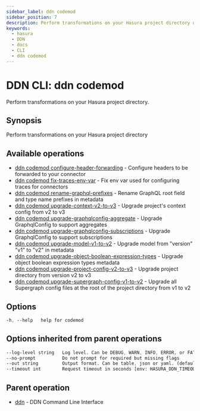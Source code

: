 ```yaml
---
sidebar_label: ddn codemod
sidebar_position: 7
description: Perform transformations on your Hasura project directory using the DDN CLI
keywords:
  - hasura
  - DDN
  - docs
  - CLI
  - ddn codemod
---
```


# DDN CLI: ddn codemod

Perform transformations on your Hasura project directory.

## Synopsis

Perform transformations on your Hasura project directory

## Available operations

- [ddn codemod configure-header-forwarding](/cli/commands/ddn_codemod_configure-header-forwarding) - Configure headers to be forwarded to your connector
- [ddn codemod fix-traces-env-var](/cli/commands/ddn_codemod_fix-traces-env-var) - Fix env var used for configuring traces for connectors
- [ddn codemod rename-graphql-prefixes](/cli/commands/ddn_codemod_rename-graphql-prefixes) - Rename GraphQL root field and type name prefixes in metadata
- [ddn codemod upgrade-context-v2-to-v3](/cli/commands/ddn_codemod_upgrade-context-v2-to-v3) - Upgrade project's context config from v2 to v3
- [ddn codemod upgrade-graphqlconfig-aggregate](/cli/commands/ddn_codemod_upgrade-graphqlconfig-aggregate) - Upgrade GraphqlConfig to support aggregates
- [ddn codemod upgrade-graphqlconfig-subscriptions](/cli/commands/ddn_codemod_upgrade-graphqlconfig-subscriptions) - Upgrade GraphqlConfig to support subscriptions
- [ddn codemod upgrade-model-v1-to-v2](/cli/commands/ddn_codemod_upgrade-model-v1-to-v2) - Upgrade model from "version" "v1" to "v2" in metadata
- [ddn codemod upgrade-object-boolean-expression-types](/cli/commands/ddn_codemod_upgrade-object-boolean-expression-types) - Upgrade object boolean expression types metadata
- [ddn codemod upgrade-project-config-v2-to-v3](/cli/commands/ddn_codemod_upgrade-project-config-v2-to-v3) - Upgrade project directory from version v2 to v3
- [ddn codemod upgrade-supergraph-config-v1-to-v2](/cli/commands/ddn_codemod_upgrade-supergraph-config-v1-to-v2) - Upgrade all Supergraph config files at the root of the project directory from v1 to v2

## Options

```sass
-h, --help   help for codemod
```

## Options inherited from parent operations

```sass
--log-level string   Log level. Can be DEBUG, WARN, INFO, ERROR, or FATAL. (default "INFO")
--no-prompt          Do not prompt for required but missing flags
--out string         Output format. Can be table, json or yaml. (default "table")
--timeout int        Request timeout in seconds [env: HASURA_DDN_TIMEOUT] (default 100)
```

## Parent operation

- [ddn](/cli/commands/ddn) - DDN Command Line Interface
